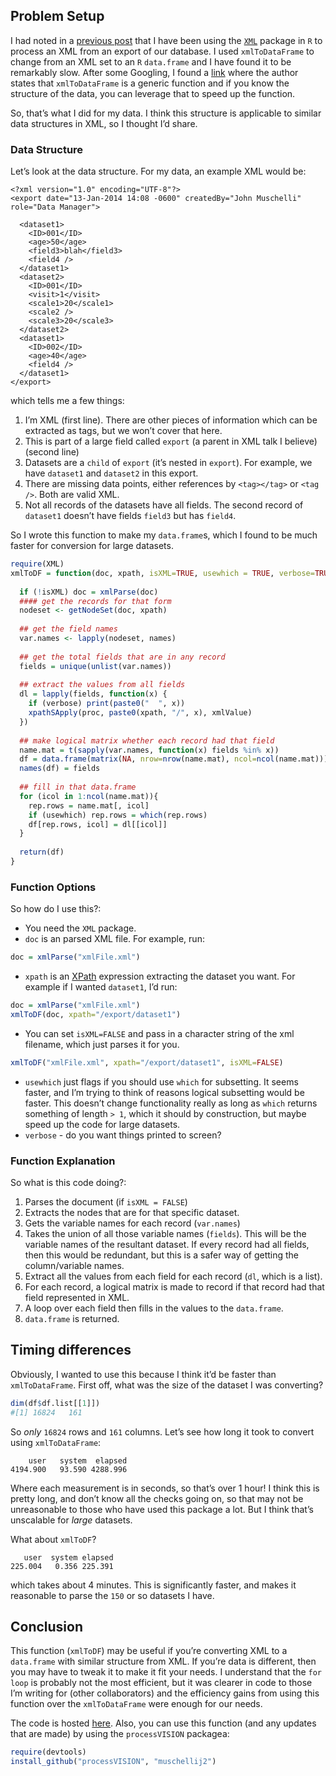 ## Problem Setup
I had noted in a [previous post](http://hopstat.wordpress.com/2014/01/11/creating-stata-dtas-from-r-issues-and-resolutions/) that I have been using the [`XML`](http://cran.r-project.org/web/packages/XML/index.html) package in `R`  to process an XML from an export of our database.  I used `xmlToDataFrame` to change from an XML set to an `R` `data.frame` and I have found it to be remarkably slow.  After some Googling, I found a [link](https://groups.google.com/forum/#!topic/r-help-archive/qp83D5NRBAc) where the author states that `xmlToDataFrame` is a generic function and if you know the structure of the data, you can leverage that to speed up the function.

So, that's what I did for my data.  I think this structure is applicable to similar data structures in XML, so I thought I'd share.

### Data Structure
Let's look at the data structure.  For my data, an example XML would be:

```
<?xml version="1.0" encoding="UTF-8"?>
<export date="13-Jan-2014 14:08 -0600" createdBy="John Muschelli" role="Data Manager">

  <dataset1>
    <ID>001</ID>
    <age>50</age>
    <field3>blah</field3>
    <field4 />
  </dataset1>
  <dataset2>
    <ID>001</ID>
    <visit>1</visit>
    <scale1>20</scale1>
    <scale2 />
    <scale3>20</scale3>
  </dataset2>
  <dataset1>
    <ID>002</ID>
    <age>40</age>
    <field4 />
  </dataset1>  
</export>  
```

which tells me a few things:

1. I'm XML (first line).  There are other pieces of information which can be extracted as tags, but we won't cover that here.
2. This is part of a large field called `export` (a parent in XML talk I believe) (second line)
3. Datasets are a `child` of `export` (it's nested in `export`).  For example, we have `dataset1` and `dataset2` in this export.  
4. There are missing data points, either references by `<tag></tag>` or `<tag />`.  Both are valid XML.
5. Not all records of the datasets have all fields.  The second record of `dataset1` doesn't have fields `field3` but has `field4`.

So I wrote this function to make my `data.frame`s, which I found to be much faster for conversion for large datasets.

```r
require(XML)
xmlToDF = function(doc, xpath, isXML=TRUE, usewhich = TRUE, verbose=TRUE){
  
  if (!isXML) doc = xmlParse(doc)
  #### get the records for that form
  nodeset <- getNodeSet(doc, xpath)
  
  ## get the field names
  var.names <- lapply(nodeset, names)
  
  ## get the total fields that are in any record
  fields = unique(unlist(var.names))
  
  ## extract the values from all fields
  dl = lapply(fields, function(x) {
    if (verbose) print(paste0("  ", x))
    xpathSApply(proc, paste0(xpath, "/", x), xmlValue)
  })
  
  ## make logical matrix whether each record had that field
  name.mat = t(sapply(var.names, function(x) fields %in% x))
  df = data.frame(matrix(NA, nrow=nrow(name.mat), ncol=ncol(name.mat)))
  names(df) = fields
  
  ## fill in that data.frame
  for (icol in 1:ncol(name.mat)){
    rep.rows = name.mat[, icol]
    if (usewhich) rep.rows = which(rep.rows)
    df[rep.rows, icol] = dl[[icol]]
  }
  
  return(df)
}
```

### Function Options
So how do I use this?:

  *  You need the `XML` package.
  *  `doc` is an parsed XML file. For example, run: 
```r
doc = xmlParse("xmlFile.xml")
```
  *  `xpath` is an [XPath](http://www.w3schools.com/xpath/) expression extracting the dataset you want.  For example if I wanted `dataset1`, I'd run:
```r
doc = xmlParse("xmlFile.xml")
xmlToDF(doc, xpath="/export/dataset1")
```
  *  You can set `isXML=FALSE` and pass in a character string of the xml filename, which just parses it for you.
```r
xmlToDF("xmlFile.xml", xpath="/export/dataset1", isXML=FALSE)
```
  *  `usewhich` just flags if you should use `which` for subsetting.  It seems faster, and I'm trying to think of reasons logical subsetting would be faster.  This doesn't change functionality really as long as `which` returns something of length `> 1`, which it should by construction, but maybe speed up the code for large datasets.
  * `verbose` - do you want things printed to screen?

### Function Explanation
So what is this code doing?: 

1.  Parses the document (if `isXML = FALSE`)
2.  Extracts the nodes that are for that specific dataset.
3.  Gets the variable names for each record (`var.names`)
4.  Takes the union of all those variable names (`fields`).  This will be the variable names of the resultant dataset.  If every record had all fields, then this would be redundant, but this is a safer way of getting the column/variable names.
5.  Extract all the values from each field for each record (`dl`, which is a list).
6.  For each record, a logical matrix is made to record if that record had that field represented in XML.
7. A loop over each field then fills in the values to the `data.frame`.
8. `data.frame` is returned.


## Timing differences
Obviously, I wanted to use this because I think it'd be faster than `xmlToDataFrame`.  First off, what was the size of the dataset I was converting?  
```r
dim(df$df.list[[1]])
#[1] 16824   161
```
So *only* `16824` rows and `161` columns.  Let's see how long it took to convert using `xmlToDataFrame`:
```
    user   system  elapsed 
4194.900   93.590 4288.996 
```
Where each measurement is in seconds, so that's over 1 hour! I think this is pretty long, and don't know all the checks going on, so that may not be unreasonable to those who have used this package a lot.  But I think that's unscalable for *large* datasets.

What about `xmlToDF`? 
```
   user  system elapsed 
225.004   0.356 225.391 
```
which takes about 4 minutes.  This is significantly faster, and makes it reasonable to parse the `150` or so datasets I have.  

## Conclusion
This function (`xmlToDF`) may be useful if you're converting XML to a `data.frame` with similar structure from XML.  If you're data is different, then you may have to tweak it to make it fit your needs. I understand that the `for loop` is probably not the most efficient, but it was clearer in code to those I'm writing for (other collaborators) and the efficiency gains from using this function over the `xmlToDataFrame` were enough for our needs.

The code is hosted [here](https://github.com/muschellij2/processVISION/blob/master/R/processVISION.R).  Also, you can use this function (and any updates that are made) by using the `processVISION` packagea:

```r
require(devtools)
install_github("processVISION", "muschellij2")
```